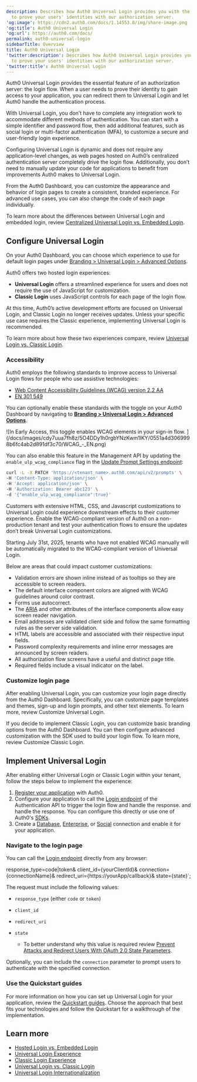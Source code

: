 ```yaml
---
description: Describes how Auth0 Universal Login provides you with the means
  to prove your users' identities with our authorization server.
'og:image': https://cdn2.auth0.com/docs/1.14553.0/img/share-image.png
'og:title': Auth0 Universal Login
'og:url': https://auth0.com/docs/
permalink: auth0-universal-login
sidebarTitle: Overview
title: Auth0 Universal Login
'twitter:description': Describes how Auth0 Universal Login provides you with the means
  to prove your users' identities with our authorization server.
'twitter:title': Auth0 Universal Login
---
```


Auth0 <Tooltip tip="Universal Login: Your application redirects to Universal Login, hosted on Auth0's Authorization Server, to verify a user's identity." cta="View Glossary" href="/docs/glossary?term=Universal+Login">Universal Login</Tooltip> provides the essential feature of an <Tooltip tip="Universal Login: Your application redirects to Universal Login, hosted on Auth0's Authorization Server, to verify a user's identity." cta="View Glossary" href="/docs/glossary?term=authorization+server">authorization server</Tooltip>: the login flow. When a user needs to prove their identity to gain access to your application, you can redirect them to Universal Login and let Auth0 handle the authentication process.

With Universal Login, you don’t have to complete any integration work to accommodate different methods of authentication. You can start with a simple identifier and password flow, then add additional features, such as social login or <Tooltip tip="Multi-factor authentication (MFA): User authentication process that uses a factor in addition to username and password such as a code via SMS." cta="View Glossary" href="/docs/glossary?term=multi-factor+authentication">multi-factor authentication</Tooltip> (MFA), to customize a secure and user-friendly login experience.

Configuring Universal Login is dynamic and does not require any application-level changes, as web pages hosted on Auth0’s centralized <Tooltip tip="Authentication Server: Server that confirms or denies a user’s identity." cta="View Glossary" href="/docs/glossary?term=authentication+server">authentication server</Tooltip> completely drive the login flow. Additionally, you don’t need to manually update your code for applications to benefit from improvements Auth0 makes to Universal Login.

From the <Tooltip tip="Auth0 Dashboard: Auth0's main product to configure your services." cta="View Glossary" href="/docs/glossary?term=Auth0+Dashboard">Auth0 Dashboard</Tooltip>, you can customize the appearance and behavior of login pages to create a consistent, branded experience. For advanced use cases, you can also change the code of each page individually.

To learn more about the differences between Universal Login and embedded login, review [Centralized Universal Login vs. Embedded Login](/docs/authenticate/login/universal-vs-embedded-login).

## Configure Universal Login

On your Auth0 Dashboard, you can choose which experience to use for default login pages under [Branding > Universal Login > Advanced Options](https://manage.auth0.com/#/universal-login/customizations-new).

Auth0 offers two hosted login experiences:

* **Universal Login** offers a streamlined experience for users and does not require the use of JavaScript for customization.
* **Classic Login** uses JavaScript controls for each page of the login flow.

At this time, Auth0’s active development efforts are focused on Universal Login, and Classic Login no longer receives updates. Unless your specific use case requires the Classic experience, implementing Universal Login is recommended.

To learn more about how these two experiences compare, review [Universal Login vs. Classic Login](/docs/authenticate/login/auth0-universal-login/universal-login-vs-classic-login).

### Accessibility

Auth0 employs the following standards to improve access to Universal Login flows for people who use assistive technologies:

* [Web Content Accessibility Guidelines (WCAG) version 2.2 AA](https://www.w3.org/WAI/standards-guidelines/wcag/)
* [EN 301 549](https://www.etsi.org/human-factors-accessibility/en-301-549-v3-the-harmonized-european-standard-for-ict-accessibility)

You can optionally enable these standards with the toggle on your Auth0 Dashboard by navigating to [**Branding > Universal Login > Advanced Options**](https://manage.auth0.com/#/universal-login/customizations-new).

<Frame>![In Early Access, this toggle enables WCAG elements in your sign-in flow. ](/docs/images/cdy7uua7fh8z/5O4DDy1h0rgbYNzKwm1lKY/0551a4d3069998b6fc4ab2d891df3c70/WCAG_-_EN.png)</Frame>

You can also enable this feature in the <Tooltip tip="Management API: A product to allow customers to perform administrative tasks." cta="View Glossary" href="/docs/glossary?term=Management+API">Management API</Tooltip> by updating the `enable_ulp_wcag_compliance` flag in the [Update Prompt Settings endpoint](https://auth0.com/docs/api/management/v2/prompts/patch-prompts):

```bash cURL lines
curl -L -X PATCH 'https://<tenant_name>.auth0.com/api/v2/prompts' \
-H 'Content-Type: application/json' \
-H 'Accept: application/json' \
-H 'Authorization: Bearer abc123' \
-d '{"enable_ulp_wcag_compliance":true}'
```






Customers with extensive HTML, CSS, and Javascript customizations to Universal Login could experience downstream effects to their customer experience. Enable the WCAG-compliant version of Auth0 on a non-production tenant and test your authentication flows to ensure the updates don’t break Universal Login customizations.

<Callout icon="file-lines" color="#0EA5E9" iconType="regular">

Starting July 31st, 2025, tenants who have not enabled WCAG manually will be automatically migrated to the WCAG-compliant version of Universal Login.

</Callout>

Below are areas that could impact customer customizations:

* Validation errors are shown inline instead of as tooltips so they are accessible to screen readers.
* The default interface component colors are aligned with WCAG guidelines around color contrast.
* Forms use autocorrect.
* The [ARIA](https://www.w3.org/WAI/standards-guidelines/aria/) and other attributes of the interface components allow easy screen reader navigation.
* Email addresses are validated client side and follow the same formatting rules as the server side validation.
* HTML labels are accessible and associated with their respective input fields.
* Password complexity requirements and inline error messages are announced by screen readers.
* All <Tooltip tip="Authorization Flow: Authorization grant (or workflow) specified in the OAuth 2.0 framework." cta="View Glossary" href="/docs/glossary?term=authorization+flow">authorization flow</Tooltip> screens have a useful and distinct page title.
* Required fields include a visual indicator on the label.

### Customize login page

After enabling Universal Login, you can customize your login page directly from the Auth0 Dashboard. Specifically, you can customize page templates and themes, sign-up and login prompts, and other text elements. To learn more, review Customize Universal Login.

If you decide to implement Classic Login, you can customize basic branding options from the Auth0 Dashboard. You can then configure advanced customization with the SDK used to build your login flow. To learn more, review Customize Classic Login.

## Implement Universal Login

After enabling either Universal Login or Classic Login within your tenant, follow the steps below to implement the experience:

1. [Register your application](/docs/get-started/auth0-overview/create-applications) with Auth0.
2. Configure your application to call the [Login endpoint](https://auth0.com/docs/api/authentication#login) of the Authentication API to trigger the login flow and handle the response. and handle the response. You can configure this directly or use one of Auth0's [SDKs](/docs/libraries).
3. Create a [Database](/docs/get-started/applications/set-up-database-connections), [Enterprise](/docs/authenticate/enterprise-connections), or [Social](/docs/authenticate/identity-providers/social-identity-providers) connection and enable it for your application.

### Navigate to the login page

You can call the [Login endpoint](https://auth0.com/docs/api/authentication#login) directly from any browser:

  response_type=code|token&
  client_id={yourClientId}&
  connection={connectionName}&
  redirect_uri={https://yourApp/callback}&
  state={state}`;

<AuthCodeBlock children={codeExample} language="bash" filename="cURL" />






The request must include the following values:

* `response_type` (either `code` or `token`)
* `client_id`
* `redirect_uri`
* `state`

  + To better understand why this value is required review [Prevent Attacks and Redirect Users With OAuth 2.0 State Parameters](/docs/secure/attack-protection/state-parameters).

Optionally, you can include the `connection` parameter to prompt users to authenticate with the specified connection.

### Use the Quickstart guides

For more information on how you can set up Universal Login for your application, review the [Quickstart guides](/docs/quickstarts). Choose the approach that best fits your technologies and follow the Quickstart for a walkthrough of the implementation.

## Learn more

* [Hosted Login vs. Embedded Login](/docs/authenticate/login/universal-vs-embedded-login)
* [Universal Login Experience](/docs/authenticate/login/auth0-universal-login/universal-login-vs-classic-login/universal-experience)
* [Classic Login Experience](/docs/authenticate/login/auth0-universal-login/universal-login-vs-classic-login/classic-experience)
* [Universal Login vs. Classic Login](/docs/authenticate/login/auth0-universal-login/universal-login-vs-classic-login)
* [Universal Login Internationalization](/docs/customize/internationalization-and-localization/universal-login-internationalization)